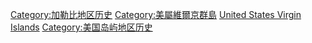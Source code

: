 [[Category:加勒比地区历史|Category:加勒比地区历史]]
[[Category:美屬維爾京群島|Category:美屬維爾京群島]]
[[Category:各島嶼歷史|United States Virgin Islands]]
[[Category:美国岛屿地区历史|Category:美国岛屿地区历史]]